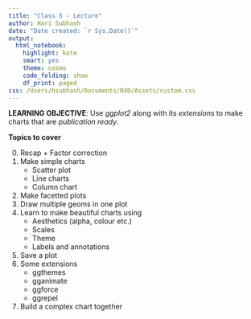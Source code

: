 ```yaml
---
title: "Class 5 - Lecture"
author: Hari Subhash
date: "Date created: `r Sys.Date()`"
output:
  html_notebook:
    highlight: kate
    smart: yes
    theme: cosmo
    code_folding: show
    df_print: paged
css: /Users/hsubhash/Documents/R4D/Assets/custom.css
---
```

**LEARNING OBJECTIVE**: Use *ggplot2* along with its *extensions* to make charts that are *publication ready*.

**Topics to cover**

0. Recap + Factor correction
1. Make simple charts
    + Scatter plot
    + Line charts
    + Column chart
2. Make facetted plots
3. Draw multiple geoms in one plot
4. Learn to make beautiful charts using
    + Aesthetics (alpha, colour etc.)
    + Scales
    + Theme
    + Labels and annotations
5. Save a plot
6. Some extensions
    + ggthemes
    + gganimate
    + ggforce
    + ggrepel
7. Build a complex chart together


```r

```



